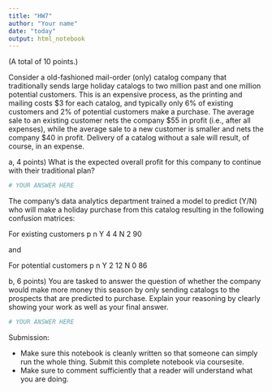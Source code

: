 ```yaml
---
title: "HW7"
author: "Your name"
date: "today"
output: html_notebook
---
```


(A total of 10 points.)

Consider a old-fashioned mail-order (only) catalog company that traditionally sends large holiday catalogs to two million past and one million potential customers. This is an expensive process, as the printing and mailing costs \$3 for each catalog, and typically only 6% of existing customers and 2% of potential customers make a purchase. The average sale to an existing customer nets the company \$55 in profit (i.e., after all expenses), while the average sale to a new customer is smaller and nets the company $40 in profit. Delivery of a catalog without a sale will result, of course, in an expense.

a, 4 points) What is the expected overall profit for this company to continue with their traditional plan?

```r
# YOUR ANSWER HERE
```

The company's data analytics department trained a model to predict (Y/N) who will make a holiday purchase from this catalog resulting in the following confusion matrices:

For existing customers
	p	n
Y	4	4
N	2	90

and

For potential customers
	p	n
Y	2	12
N	0	86

b, 6 points) You are tasked to answer the question of whether the company would make more money this season by only sending catalogs to the prospects that are predicted to purchase. Explain your reasoning by clearly showing your work as well as your final answer.  

```r
# YOUR ANSWER HERE
```


Submission:

- Make sure this notebook is cleanly written so that someone can simply run the whole thing.  Submit this complete notebook via coursesite.
- Make sure to comment sufficiently that a reader will understand what you are doing.
